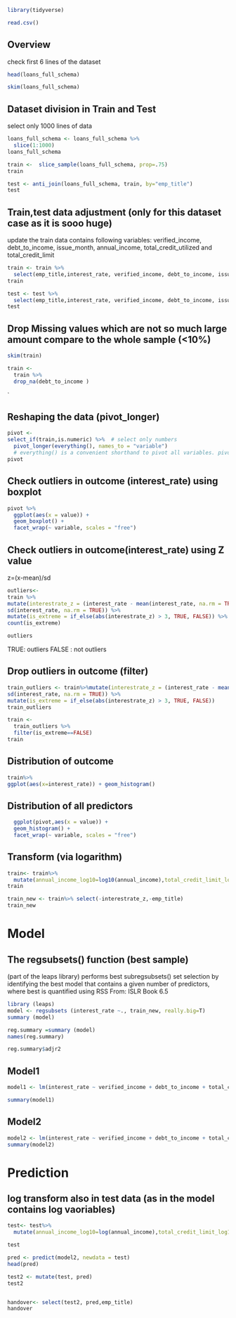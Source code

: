 

```r

library(tidyverse)
```

```r
read.csv()
```



## Overview
check first 6 lines of the dataset
```r
head(loans_full_schema)
```

```r
skim(loans_full_schema)
```
        
##  Dataset division in Train and Test


select only 1000 lines of data
```r
loans_full_schema <- loans_full_schema %>%
  slice(1:1000)
loans_full_schema
```

```r

train <-  slice_sample(loans_full_schema, prop=.75)
train
```



```r
test <- anti_join(loans_full_schema, train, by="emp_title")
test
```
##  Train,test data adjustment (only for this dataset case as it is sooo huge)


update the train data contains following variables: verified_income, debt_to_income, issue_month, annual_income, total_credit_utilized and total_credit_limit
```r
train <- train %>%
  select(emp_title,interest_rate, verified_income, debt_to_income, issue_month,annual_income,total_credit_utilized, total_credit_limit) 
train
```

```r

test <- test %>%
  select(emp_title,interest_rate, verified_income, debt_to_income, issue_month,annual_income,total_credit_utilized, total_credit_limit) 
test
```



##  Drop Missing values which are not so much large amount compare to the whole sample (<10%)

```r
skim(train)
```


```r
train <- 
  train %>%
  drop_na(debt_to_income )

```
`



##  Reshaping the data (pivot_longer)
```r
pivot <-
select_if(train,is.numeric) %>%  # select only numbers
  pivot_longer(everything(), names_to = "variable")
  # everything() is a convenient shorthand to pivot all variables. pivot_longer(everything()) https://jhudatascience.org/tidyversecourse/wrangle-data.html
pivot
```


## Check outliers in outcome (interest_rate)  using boxplot
```r
pivot %>%
  ggplot(aes(x = value)) +
  geom_boxplot() +
  facet_wrap(~ variable, scales = "free")
```

## Check outliers in outcome(interest_rate) using Z value


z=(x-mean)/sd
```r
outliers<-
train %>%
mutate(interestrate_z = (interest_rate - mean(interest_rate, na.rm = TRUE)) /
sd(interest_rate, na.rm = TRUE)) %>%
mutate(is_extreme = if_else(abs(interestrate_z) > 3, TRUE, FALSE)) %>%
count(is_extreme)
```


```r
outliers
```
TRUE: outliers
FALSE : not outliers




## Drop outliers in outcome (filter)
```r
train_outliers <- train%>%mutate(interestrate_z = (interest_rate - mean(interest_rate, na.rm = TRUE)) /
sd(interest_rate, na.rm = TRUE)) %>%
mutate(is_extreme = if_else(abs(interestrate_z) > 3, TRUE, FALSE))
train_outliers
```





```r
train <-
  train_outliers %>% 
  filter(is_extreme==FALSE)
train
```

##  Distribution of outcome

```r
train%>%
ggplot(aes(x=interest_rate)) + geom_histogram()
```

##  Distribution of all predictors 

```r

  ggplot(pivot,aes(x = value)) +
  geom_histogram() +
  facet_wrap(~ variable, scales = "free")
```

## Transform  (via logarithm)
```r
train<- train%>%
  mutate(annual_income_log10=log10(annual_income),total_credit_limit_log10=log10(total_credit_limit))
train
```

```r
train_new <- train%>% select(-interestrate_z,-emp_title)
train_new
```



#  Model
##  The regsubsets() function  (best sample)
(part of the leaps library) performs best subregsubsets()
set selection by identifying the best model that contains a given number
of predictors, where best is quantified using RSS
From: ISLR Book 6.5


```r
library (leaps)
model <- regsubsets (interest_rate ~., train_new, really.big=T)
summary (model)
```

```r

reg.summary =summary (model)
names(reg.summary)
```


```r
reg.summary$adjr2
```
## Model1
```r
model1 <- lm(interest_rate ~ verified_income + debt_to_income + total_credit_utilized +total_credit_limit+ annual_income_log10 + total_credit_limit_log10  ,data = train_new )
```

```r
summary(model1)
```
## Model2
```r
model2 <- lm(interest_rate ~ verified_income + debt_to_income + total_credit_utilized +total_credit_limit+ annual_income_log10 + total_credit_limit_log10 + total_credit_utilized:verified_income ,data = train_new )
summary(model2)
```


#  Prediction

## log transform also in test data (as in the model contains log vaoriables)
```r
test<- test%>%
  mutate(annual_income_log10=log(annual_income),total_credit_limit_log10=log(total_credit_limit))

test
```

```r
pred <- predict(model2, newdata = test)
head(pred)
```


```r
test2 <- mutate(test, pred)
test2



```

```r
handover<- select(test2, pred,emp_title)
handover
```


